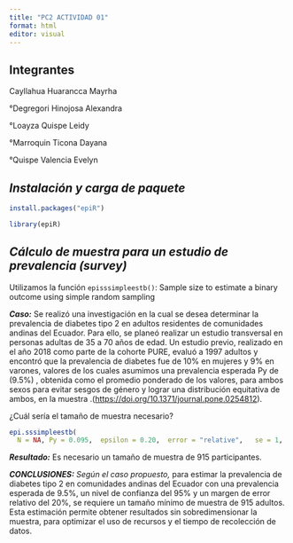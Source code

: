 ---
title: "PC2 ACTIVIDAD 01"
format: html
editor: visual
---

## Integrantes

Cayllahua Huarancca Mayrha

°Degregori Hinojosa Alexandra

°Loayza Quispe Leidy

°Marroquin Ticona Dayana

°Quispe Valencia Evelyn

## *Instalación y carga de paquete*

```{r}
install.packages("epiR")
```

```{r}
library(epiR)
```

## *Cálculo de muestra para un estudio de prevalencia (survey)*

Utilizamos la función `episssimpleestb()`: Sample size to estimate a binary outcome using simple random sampling

***Caso:*** Se realizó una investigación en la cual se desea determinar la prevalencia de diabetes tipo 2 en adultos residentes de comunidades andinas del Ecuador. Para ello, se planeó realizar un estudio transversal en personas adultas de 35 a 70 años de edad. Un estudio previo, realizado en el año 2018 como parte de la cohorte PURE, evaluó a 1997 adultos y encontró que la prevalencia de diabetes fue de 10% en mujeres y 9% en varones, valores de los cuales asumimos una prevalencia esperada Py de (9.5%) , obtenida como el promedio ponderado de los valores, para ambos sexos para evitar sesgos de género y lograr una distribución equitativa de ambos, en la muestra .(<https://doi.org/10.1371/journal.pone.0254812>).

¿Cuál sería el tamaño de muestra necesario?

```{r}
epi.sssimpleestb(
  N = NA, Py = 0.095,  epsilon = 0.20,  error = "relative",   se = 1,                sp = 1,   nfractional = FALSE, conf.level = 0.95 )
```

***Resultado:*** Es necesario un tamaño de muestra de 915 participantes.

***CONCLUSIONES:** Según el caso propuesto,* para estimar la prevalencia de diabetes tipo 2 en comunidades andinas del Ecuador con una prevalencia esperada de 9.5%, un nivel de confianza del 95% y un margen de error relativo del 20%, se requiere un tamaño mínimo de muestra de 915 adultos. Esta estimación permite obtener resultados sin sobredimensionar la muestra, para optimizar el uso de recursos y el tiempo de recolección de datos.
